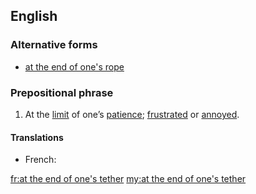 ==English==

===Alternative forms===
* [[at the end of one's rope]]

===Prepositional phrase===
{{en-prep phrase|[[at]] [[the]] [[end]] [[of]] [[one]][['s|’s]] [[tether]]}}

# {{label|en|idiomatic}} At the [[limit]] of one’s [[patience]]; [[frustrated]] or [[annoyed]].

====Translations====
{{trans-top|At the limit of one’s patience}}
* French: {{t+|fr|au bout du rouleau}}
{{trans-mid}}
{{trans-bottom}}

[[fr:at the end of one's tether]]
[[my:at the end of one's tether]]